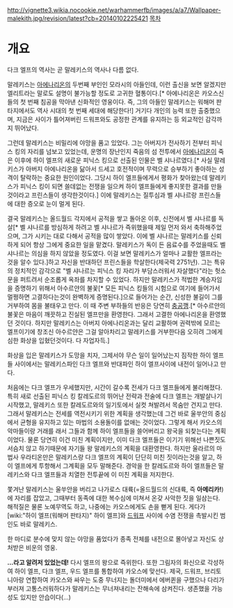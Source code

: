 http://vignette3.wikia.nocookie.net/warhammerfb/images/a/a7/Wallpaper-malekith.jpg/revision/latest?cb=20140102225421
[[목차]]

= 개요 =
다크 엘프의 역사는 곧 말레키스의 역사나 다름 없다.

말레키스는 [[아에나리온]]의 두번째 부인인 모라시의 아들인데, 이런 출신을 보면 알겠지만 엘리트라는 말로도 설명이 불가능할 정도로 고귀한 혈통이다.[* 아에나리온은 카오스신들의 첫 번째 침공을 막아낸 신화적인 영웅이다. 즉, 그의 아들인 말레키스는 워해머 판타지에서도 역사 시대의 첫 번째 세대에 해당한다!] 거기다 개인의 능력 또한 출중했으며, 지금은 사이가 틀어져버린 드워프와도 공정한 관계를 유지하는 등 외교적인 감각까지 뛰어났다. 

그런데 말레키스는 비밀리에 야망을 품고 있었다. 그는 아버지가 전사하기 전부터 피닉스 킹의 자리를 넘보고 있었는데, 운명의 장난인지 죽음의 섬 전투에서 [[아에나리온]]이 죽은 이후에 하이 엘프의 새로운 피닉스 킹으로 선출된 인물은 벨 샤나르였다.[* 사실 말레키스가 아버지 아에나리온을 닮아서 드세고 호전적이며 무력으로 승부하기 좋아하는 성격이 탈락하는 중요한 원인이었다. 그당시 하이 엘프들에게서 평화가 찾아왔는데 말레키스가 피닉스 킹이 되면 쓸데없는 전쟁을 일으켜 하이 엘프들에게 좋지못한 결과를 만들것이라고 프린스들이 생각한것이다.] 이에 말레키스는 질투심과 벨 샤나르랑 프린스들에 대한 증오로 눈이 멀게 된다.

결국 말레키스는 올드월드 각지에서 공적을 쌓고 돌아온 이후, 신전에서 벨 샤나르를 독살[* 벨 샤나르를 방심하게 하려고 벨 샤나르가 즉위했을때 제일 먼저 와서 축하해주었으며, 그가 시키는 대로 다해서 공적을 많이 쌓았다. 이에 벨 샤나르는 말레키스를 신뢰하게 되어 항상 그에게 중요한 일을 맡겼다. 말레키스가 독이 든 음료수를 주었을때도 벨 샤나르는 의심을 하지 않았을 정도였다. 이걸 보면 말레키스가 얼마나 교활한 엘프라는것을 알수 있다.]하고 자신을 반대하던 프린스들을 학살한다(제국력 2751년). 그는 특유의 정치적인 감각으로 "벨 샤나르는 피닉스 킹 자리가 부담스러워서 자살했다"라는 헛소문을 퍼트려서 순조롭게 옥좌를 차지할 수 있었다. 하지만 말레키스가 적법한 계승자임을 증명하기 위해서 아수르얀의 불꽃[* 모든 피닉스 킹들의 시험으로 여기에 들어가서 멀쩡하면 고결하다는것이 완벽하게 증명된다.]으로 들어가는 순간, 신성한 불길이 그를 거부하여 몸을 불태우고 만다. 이 때 주변 부하들의 반응은 당연히 [[충공깽]].[* 아수르얀의 불꽃은 마음이 깨끗하고 진실된 엘프만을 환영한다. 그래서 고결한 아에나리온을 환영했던 것이다. 하지만 말레키스는 아버지 아에나리온과는 달리 교활하며 권력밖에 모르는 엘프이기에 창조신 아수르얀은 그걸 알아차리고 말레키스를 거부한다음 오히려 그에게 심한 화상을 입혔던것이다. 다 자업자득.] 

화상을 입은 말레키스가 도망을 치자, 그제서야 무슨 일이 일어났는지 짐작한 하이 엘프들 사이에서는 말레키스파인 다크 엘프와 반대파인 하이 엘프사이에 내전이 일어나고 만다.

처음에는 다크 엘프가 우세했지만, 시간이 갈수록 전세가 다크 엘프들에게 불리해졌다. 특히 새로 선출된 피닉스 킹 칼레도르의 뛰어난 전략과 전술에 다크 엘프는 개발살나기 시작했고, 말레키스 또한 칼레도르와의 일기토에서 실컷 쳐발려서 목숨만 건지고 만다. 그래서 말레키스는 전세를 역전시키기 위한 계획을 생각했는데 그건 바로 울쑤안의 중심에서 균형을 유지하고 있는 마법의 소용돌이를 없애는 것이었다. 그렇게 해서 카오스의 악마들이랑 거래를 래서 그들과 함께 하이 엘프들을 쓸어버리고 왕국을 되찾는다는 계획이었다. 물론 당연히 이건 미친 계획이지만, 이미 다크 엘프들은 이기기 위해선 나쁜짓도 서슴치 않고 하기때문에 자기들 왕 말레키스의 계획을 대환영한다. 하지만 울라르의 마법사 우라티온만은 말레키스랑 다크 엘프의 계획이 단단히 미친 짓이라는것을 알고, 하이 엘프에게 투항해서 그계획을 모두 말해준다. 경악을 한 칼레도르와 하이 엘프들은 말레키스와 다크 엘프들과 치열한 전투끝에 이 미친 계획을 저지한다.    

쫓겨난 말레키스는 울쑤안을 버리고 나가로스 대륙(=올드월드의 신대륙, 즉 '''아메리카!''')에 자리를 잡았고, 그때부터 동족에 대한 복수심에 미쳐서 온갖 사악한 짓을 일삼는다. 해적질은 물론 노예무역도 하고, 나중에는 카오스에게도 손을 뻗게 된다. 게다가 [wiki:"하이 엘프(워해머 판타지)" 하이 엘프]와 [[드워프]] 사이에 수염 전쟁을 촉발시킨 범인도 바로 말레키스.

한 마디로 분수에 맞지 않는 야망을 품었다가 종족 전체를 내전으로 몰아넣고 자신도 상처받은 비운의 영웅.



'''...라고 알려저 있었는데!''' 다시 엘프의 왕으로 즉위한다. 또한 그림자의 화신으로 각성하여 하이 엘프, 다크 엘프, 우드 엘프를 통합하여 카오스에 맞선다. 제국, 드워프, 브리토니아랑 연합하여 카오스와 싸우는 도중 무너지는 돌더미에서 에버퀸을 구했으나 다리가 부러져 고통스러워하다가 말레키스는 무너져내리는 잔해속에 삼켜진다. 생존했을 가능성도 있지만 안습이다(...)
